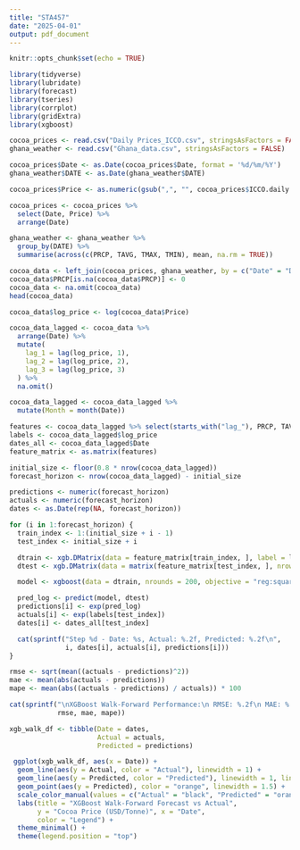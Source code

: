 ---
title: "STA457"
date: "2025-04-01"
output: pdf_document
---

```{r setup, include=FALSE}
knitr::opts_chunk$set(echo = TRUE)
```
 
 
 
```{r setup, include=FALSE}
library(tidyverse)
library(lubridate)
library(forecast)
library(tseries)
library(corrplot)
library(gridExtra)
library(xgboost)

cocoa_prices <- read.csv("Daily Prices_ICCO.csv", stringsAsFactors = FALSE)
ghana_weather <- read.csv("Ghana_data.csv", stringsAsFactors = FALSE)

cocoa_prices$Date <- as.Date(cocoa_prices$Date, format = '%d/%m/%Y')
ghana_weather$DATE <- as.Date(ghana_weather$DATE)

cocoa_prices$Price <- as.numeric(gsub(",", "", cocoa_prices$ICCO.daily.price..US..tonne.))

cocoa_prices <- cocoa_prices %>%
  select(Date, Price) %>%
  arrange(Date)

ghana_weather <- ghana_weather %>%
  group_by(DATE) %>%
  summarise(across(c(PRCP, TAVG, TMAX, TMIN), mean, na.rm = TRUE))

cocoa_data <- left_join(cocoa_prices, ghana_weather, by = c("Date" = "DATE"))
cocoa_data$PRCP[is.na(cocoa_data$PRCP)] <- 0
cocoa_data <- na.omit(cocoa_data)
head(cocoa_data)

```

```{r}
cocoa_data$log_price <- log(cocoa_data$Price)

cocoa_data_lagged <- cocoa_data %>%
  arrange(Date) %>%
  mutate(
    lag_1 = lag(log_price, 1),
    lag_2 = lag(log_price, 2),
    lag_3 = lag(log_price, 3)
  ) %>%
  na.omit()  

cocoa_data_lagged <- cocoa_data_lagged %>%
  mutate(Month = month(Date))

features <- cocoa_data_lagged %>% select(starts_with("lag_"), PRCP, TAVG, TMAX, TMIN, Month)
labels <- cocoa_data_lagged$log_price
dates_all <- cocoa_data_lagged$Date
feature_matrix <- as.matrix(features)

initial_size <- floor(0.8 * nrow(cocoa_data_lagged))
forecast_horizon <- nrow(cocoa_data_lagged) - initial_size

predictions <- numeric(forecast_horizon)
actuals <- numeric(forecast_horizon)
dates <- as.Date(rep(NA, forecast_horizon))

for (i in 1:forecast_horizon) {
  train_index <- 1:(initial_size + i - 1)
  test_index <- initial_size + i

  dtrain <- xgb.DMatrix(data = feature_matrix[train_index, ], label = labels[train_index])
  dtest <- xgb.DMatrix(data = matrix(feature_matrix[test_index, ], nrow = 1))

  model <- xgboost(data = dtrain, nrounds = 200, objective = "reg:squarederror", verbose = 0)

  pred_log <- predict(model, dtest)
  predictions[i] <- exp(pred_log)
  actuals[i] <- exp(labels[test_index])
  dates[i] <- dates_all[test_index]

  cat(sprintf("Step %d - Date: %s, Actual: %.2f, Predicted: %.2f\n", 
              i, dates[i], actuals[i], predictions[i]))
}

rmse <- sqrt(mean((actuals - predictions)^2))
mae <- mean(abs(actuals - predictions))
mape <- mean(abs((actuals - predictions) / actuals)) * 100

cat(sprintf("\nXGBoost Walk-Forward Performance:\n RMSE: %.2f\n MAE: %.2f\n MAPE: %.2f%%\n", 
            rmse, mae, mape))

xgb_walk_df <- tibble(Date = dates,
                      Actual = actuals,
                      Predicted = predictions)

 ggplot(xgb_walk_df, aes(x = Date)) +
  geom_line(aes(y = Actual, color = "Actual"), linewidth = 1) +
  geom_line(aes(y = Predicted, color = "Predicted"), linewidth = 1, linetype = "dashed") +
  geom_point(aes(y = Predicted), color = "orange", linewidth = 1.5) +
  scale_color_manual(values = c("Actual" = "black", "Predicted" = "orange")) +
  labs(title = "XGBoost Walk-Forward Forecast vs Actual",
       y = "Cocoa Price (USD/Tonne)", x = "Date",
       color = "Legend") +
  theme_minimal() +
  theme(legend.position = "top")

```


